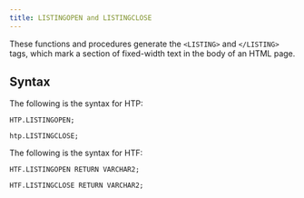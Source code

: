 ```yaml
---
title: LISTINGOPEN and LISTINGCLOSE
---
```


These functions and procedures generate the `<LISTING>` and `</LISTING>` tags, which mark a section of fixed-width text in the body of an HTML page.

## Syntax

The following is the syntax for HTP:

```
HTP.LISTINGOPEN;

htp.LISTINGCLOSE;
```

The following is the syntax for HTF:

```
HTF.LISTINGOPEN RETURN VARCHAR2;

HTF.LISTINGCLOSE RETURN VARCHAR2;
```
